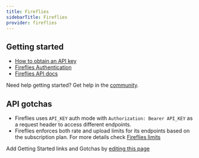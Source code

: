 ```yaml
---
title: Fireflies
sidebarTitle: Fireflies
provider: fireflies
---
```



<Overview />
<PreBuiltTooling provider={providers[pageMetadata.provider]} />


## Getting started

-   [How to obtain an API key](https://docs.fireflies.ai/fundamentals/authorization#acquiring-a-token)
-   [Fireflies Authentication](https://docs.fireflies.ai/fundamentals/authorization#making-an-authenticated-request)
-   [Fireflies API docs](https://docs.fireflies.ai/getting-started/introduction)

<Tip>Need help getting started? Get help in the [community](https://nango.dev/slack).</Tip>

## API gotchas

- Fireflies uses `API_KEY` auth mode with `Authorization: Bearer API_KEY` as a request header to access different endpoints.
- Fireflies enforces both rate and upload limits for its endpoints based on the subscription plan. For more details check [Fireflies limits](https://docs.fireflies.ai/fundamentals/limits)

<Note>Add Getting Started links and Gotchas by [editing this page](https://github.com/nangohq/nango/tree/master/docs-v2/integrations/all/fireflies.mdx)</Note>